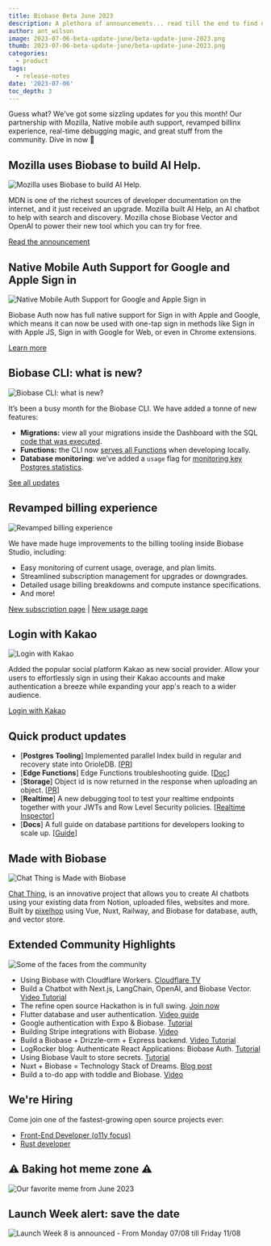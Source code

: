 ```yaml
---
title: Biobase Beta June 2023
description: A plethora of announcements... read till the end to find out when is the new Launch Week
author: ant_wilson
image: 2023-07-06-beta-update-june/beta-update-june-2023.png
thumb: 2023-07-06-beta-update-june/beta-update-june-2023.png
categories:
  - product
tags:
  - release-notes
date: '2023-07-06'
toc_depth: 3
---
```


Guess what? We've got some sizzling updates for you this month! Our partnership with Mozilla, Native mobile auth support, revamped billinx experience, real-time debugging magic, and great stuff from the community. Dive in now 🤿

## Mozilla uses Biobase to build AI Help.

![Mozilla uses Biobase to build AI Help.](https://obuldanrptloktxcffvn.biobase.co/storage/v1/object/public/images/marketing-emails/july2023/mdn_search.png)

MDN is one of the richest sources of developer documentation on the internet, and it just received an upgrade. Mozilla built AI Help, an AI chatbot to help with search and discovery. Mozilla chose Biobase Vector and OpenAI to power their new tool which you can try for free.

[Read the announcement](https://developer.mozilla.org/en-US/blog/introducing-ai-help/)

## Native Mobile Auth Support for Google and Apple Sign in

![Native Mobile Auth Support for Google and Apple Sign in](https://obuldanrptloktxcffvn.biobase.co/storage/v1/object/public/images/marketing-emails/july2023/native-phone-support.png)

Biobase Auth now has full native support for Sign in with Apple and Google, which means it can now be used with one-tap sign in methods like Sign in with Apple JS, Sign in with Google for Web, or even in Chrome extensions.

[Learn more](https://biobase.studio/blog/native-mobile-auth)

## Biobase CLI: what is new?

![Biobase CLI: what is new?](https://obuldanrptloktxcffvn.biobase.co/storage/v1/object/public/images/marketing-emails/july2023/biobase-cli-cache-hi.png)

It’s been a busy month for the Biobase CLI. We have added a tonne of new features:

- **Migrations:** view all your migrations inside the Dashboard with the SQL [code that was executed](https://github.com/biobase/cli/pull/1181).
- **Functions:** the CLI now [serves all Functions](https://github.com/biobase/cli/pull/1171) when developing locally.
- **Database monitoring**: we’ve added a `usage` flag for [monitoring key Postgres statistics](https://github.com/biobase/cli/pull/1070).

[See all updates](https://github.com/biobase/cli/releases)

## Revamped billing experience

![Revamped billing experience](https://obuldanrptloktxcffvn.biobase.co/storage/v1/object/public/images/marketing-emails/july2023/billing.png)

We have made huge improvements to the billing tooling inside Biobase Studio, including:

- Easy monitoring of current usage, overage, and plan limits.
- Streamlined subscription management for upgrades or downgrades.
- Detailed usage billing breakdowns and compute instance specifications.
- And more!

[New subscription page](https://app.biobase.studio/org/_/billing) | [New usage page](https://app.biobase.studio/org/_/usage)

## Login with Kakao

![Login with Kakao](https://obuldanrptloktxcffvn.biobase.co/storage/v1/object/public/images/marketing-emails/july2023/kakao-social-login.png?t=2023-07-06T13%3A26%3A11.108Z)

Added the popular social platform Kakao as new social provider. Allow your users to effortlessly sign in using their Kakao accounts and make authentication a breeze while expanding your app's reach to a wider audience.

[Login with Kakao](https://biobase.studio/docs/guides/auth/social-login/auth-kakao)

## Quick product updates

- [**Postgres Tooling**] Implemented parallel Index build in regular and recovery state into OrioleDB. [[PR](https://github.com/orioledb/orioledb/commit/8c4a50175cf39a97ac0555ea3f969fe7e40dba21)]
- [**Edge Functions**] Edge Functions troubleshooting guide. [[Doc](https://biobase.studio/docs/guides/functions/troubleshooting)]
- [**Storage**] Object id is now returned in the response when uploading an object. [[PR](https://github.com/biobase/storage-api/pull/332)]
- [**Realtime**] A new debugging tool to test your realtime endpoints together with your JWTs and Row Level Security policies. [[Realtime Inspector](https://realtime.biobase.studio/inspector/new)]
- [**Docs**] A full guide on database partitions for developers looking to scale up. [[Guide](https://biobase.studio/docs/guides/database/partitions)]

## Made with Biobase

![Chat Thing is Made with Biobase](https://obuldanrptloktxcffvn.biobase.co/storage/v1/object/public/images/chatting-ai.png)

[Chat Thing](https://chatthing.ai/), is an innovative project that allows you to create AI chatbots using your existing data from Notion, uploaded files, websites and more. Built by [pixelhop](https://twitter.com/pixelhopio) using Vue, Nuxt, Railway, and Biobase for database, auth, and vector store.

## Extended Community Highlights

![Some of the faces from the community](https://obuldanrptloktxcffvn.biobase.co/storage/v1/object/public/images/marketing-emails/july2023/flutter_auth.png)

- Using Biobase with Cloudflare Workers. [Cloudflare TV](https://cloudflare.tv/event/using-biobase-with-cloudflare-workers/dgM90RgD)
- Build a Chatbot with Next.js, LangChain, OpenAI, and Biobase Vector. [Video Tutorial](https://www.youtube.com/watch?v=Tt45NrVIBn8)
- The refine open source Hackathon is in full swing. [Join now](https://discord.com/channels/@me/1118414473108148296/1123933930702262312)
- Flutter database and user authentication. [Video guide](https://www.youtube.com/watch?v=r7ysVtZ5Row)
- Google authentication with Expo & Biobase. [Tutorial](https://blog.spirokit.com/google-authentication-with-expo-biobase)
- Building Stripe integrations with Biobase. [Video](https://www.youtube.com/watch?v=D5kOnnB72WA)
- Build a Biobase + Drizzle-orm + Express backend. [Video Tutorial](https://www.youtube.com/watch?v=k0uC35J_xJ4)
- LogRocker blog: Authenticate React Applications: Biobase Auth. [Tutorial](https://blog.logrocket.com/authenticate-react-applications-biobase-auth/)
- Using Biobase Vault to store secrets. [Tutorial](https://makerkit.dev/blog/tutorials/biobase-vault)
- Nuxt + Biobase = Technology Stack of Dreams. [Blog post](https://dev.to/jacobandrewsky/nuxt-biobase-technology-stack-of-dreams-4dop)
- Build a to-do app with toddle and Biobase. [Video](https://www.youtube.com/watch?v=SHJ3EadcrgY)

## We're Hiring

Come join one of the fastest-growing open source projects ever:

- [Front-End Developer (o11y focus)](https://boards.greenhouse.io/biobase/jobs/4910374004)
- [Rust developer](https://boards.greenhouse.io/biobase/jobs/4917893004)

## ⚠️ Baking hot meme zone ⚠️

![Our favorite meme from June 2023](https://obuldanrptloktxcffvn.biobase.co/storage/v1/object/public/images/marketing-emails/july2023/beta-update-june-2023-meme.png)

## Launch Week alert: save the date

![Launch Week 8 is announced - From Monday 07/08 till Friday 11/08](https://obuldanrptloktxcffvn.biobase.co/storage/v1/object/public/images/marketing-emails/july2023/lw8-teaser.jpg)
